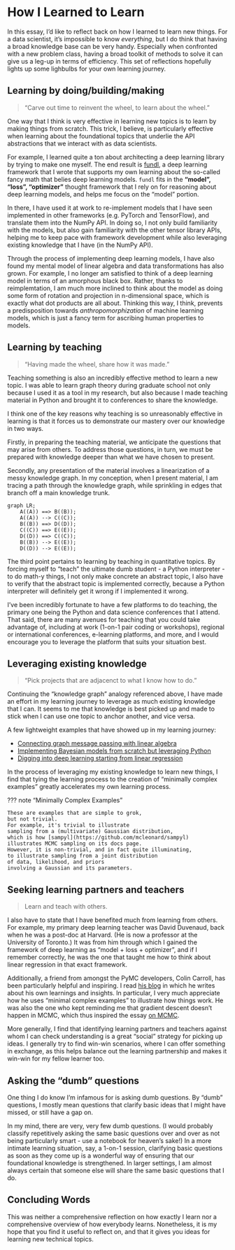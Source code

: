 # How I Learned to Learn

In this essay, I'd like to reflect back on
how I learned to learn new things.
For a data scientist, it's impossible to know _everything_,
but I do think that having a broad knowledge base can be very handy.
Especially when confronted with a new problem class,
having a broad toolkit of methods to solve it
can give us a leg-up in terms of efficiency.
This set of reflections hopefully lights up some lighbulbs
for your own learning journey.

## Learning by doing/building/making

> "Carve out time to reinvent the wheel, to learn about the wheel."

One way that I think is very effective in learning new topics
is to learn by making things from scratch.
This trick, I believe, is particularly effective
when learning about the foundational topics that underlie
the API abstractions that we interact with
as data scientists.

For example, I learned quite a ton about architecting a deep learning library
by trying to make one myself.
The end result is [fundl], a deep learning framework that I wrote
that supports my own learning
about the so-called fancy math that belies deep learning models.
`fundl` fits in the **"model", "loss", "optimizer"** thought framework
that I rely on for reasoning about deep learning models,
and helps me focus on the "model" portion.

[fundl]: https://github.com/ericmjl/fundl

In there, I have used it at work to re-implement models that I have seen
implemented in other frameworks (e.g. PyTorch and TensorFlow),
and translate them into the NumPy API.
In doing so, I not only build familiarity with the models,
but also gain familiarity with the other tensor library APIs,
helping me to keep pace with framework development
while also leveraging existing knowledge that I have (in the NumPy API).

Through the process of implementing deep learning models,
I have also found my mental model
of linear algebra and data transformations has also grown.
For example, I no longer am satisfied to think of a deep learning model
in terms of an amorphous black box.
Rather, thanks to reimplemtation, I am much more inclined
to think about the model as doing some form of rotation and projection
in n-dimensional space,
which is exactly what dot products are all about.
Thinking this way, I think, prevents a predisposition towards
_anthropomorphization_ of machine learning models,
which is just a fancy term for ascribing human properties to models.

## Learning by teaching

> "Having made the wheel, share how it was made."

Teaching something is also an incredibly effective method
to learn a new topic.
I was able to learn graph theory during graduate school
not only because I used it as a tool in my research,
but also because I made teaching material in Python
and brought it to conferences to share the knowledge.

I think one of the key reasons
why teaching is so unreasonably effective in learning
is that it forces us to demonstrate our mastery over our knowledge
in two ways.

Firstly, in preparing the teaching material,
we anticipate the questions that may arise from others.
To address those questions, in turn, we must be prepared
with knowledge deeper than what we have chosen to present.

Secondly, any presentation of the material
involves a linearization of a messy knowledge graph.
In my conception, when I present material,
I am tracing a path through the knowledge graph,
while sprinkling in edges that branch off a main knowledge trunk.

```mermaid
graph LR;
    A((A)) ==> B((B));
    A((A)) --> C((C));
    B((B)) ==> D((D));
    C((C)) ==> E((E));
    D((D)) ==> C((C));
    B((B)) --> E((E));
    D((D)) --> E((E));
```

The third point pertains to learning by teaching in quantitative topics.
By forcing myself to "teach" the ultimate dumb student
- a Python interpreter - to do math-y things,
I not only make concrete an abstract topic,
I also have to verify that the abstract topic is implemented correctly,
because a Python interpreter will definitely get it wrong
if I implemented it wrong.

I've been incredibly fortunate to have a few platforms to do teaching,
the primary one being the Python and data science conferences that I attend.
That said, there are many avenues for teaching
that you could take advantage of,
including at work (1-on-1 pair coding or workshops),
regional or international conferences,
e-learning platforms,
and more,
and I would encourage you to leverage the platform
that suits your situation best.

## Leveraging existing knowledge

> "Pick projects that are adjacenct to what I know how to do."

Continuing the "knowledge graph" analogy referenced above,
I have made an effort in my learning journey
to leverage as much existing knowledge that I can.
It seems to me that knowledge is best picked up and made to stick
when I can use one topic to anchor another, and vice versa.

A few lightweight examples that have showed up in my learning journey:

- [Connecting graph message passing with linear algebra](/machine-learning/message-passing)
- [Implementing Bayesian models from scratch but leveraging Python](/machine-learning/computational-bayesian-stats/)
- [Digging into deep learning starting from linear regression](https://github.com/ericmjl/dl-workshop)

In the process of leveraging my existing knowledge to learn new things,
I find that tying the learning process
to the creation of "minimally complex examples"
greatly accelerates my own learning process.

??? note "Minimally Complex Examples"

    These are examples that are simple to grok,
    but not trivial.
    For example, it's trivial to illustrate
    sampling from a (multivariate) Gaussian distribution,
    which is how [sampyl](https://github.com/mcleonard/sampyl)
    illustrates MCMC sampling on its docs page.
    However, it is non-trivial, and in fact quite illuminating,
    to illustrate sampling from a joint distribution
    of data, likelihood, and priors
    involving a Gaussian and its parameters.

## Seeking learning partners and teachers

> Learn and teach with others.

I also have to state that I have benefited much
from learning from others.
For example, my primary deep learning teacher was David Duvenaud,
back when he was a post-doc at Harvard.
(He is now a professor at the University of Toronto.)
It was from him through which I gained the framework of
deep learning as "model + loss + optimizer",
and if I remember correctly,
he was the one that taught me how to think about linear regression
in that exact framework.

Additionally, a friend from amongst the PyMC developers, Colin Carroll,
has been particularly helpful and inspiring.
I read [his blog](https://colindcarroll.com)
in which he writes about his own learnings and insights.
In particular, I very much appreciate how he uses "minimal complex examples"
to illustrate how things work.
He was also the one who kept reminding me
that gradient descent doesn't happen in MCMC,
which thus inspired the essay
[on MCMC](/machine-learning/computational-bayesian-stats/).

More generally,
I find that identifying learning partners and teachers
against whom I can check understanding
is a great "social" strategy for picking up ideas.
I generally try to find win-win scenarios,
where I can offer something in exchange,
as this helps balance out the learning partnership
and makes it win-win for my fellow learner too.

## Asking the "dumb" questions

One thing I do know I'm infamous for is asking dumb questions.
By "dumb" questions, I mostly mean questions that clarify basic ideas
that I might have missed, or still have a gap on.

In my mind, there are very, very few dumb questions.
(I would probably classify
repetitively asking the same basic questions over and over
as not being particularly smart -
use a notebook for heaven's sake!)
In a more intimate learning situation, say, a 1-on-1 session,
clarifying basic questions as soon as they come up
is a wonderful way of ensuring that
our foundational knowledge is strengthened.
In larger settings,
I am almost always certain
that someone else will share the same basic questions that I do.

## Concluding Words

This was neither a comprehensive reflection on how exactly I learn
nor a comprehensive overview of how everybody learns.
Nonetheless, it is my hope that you find it useful to reflect on,
and that it gives you ideas for learning new technical topics.
